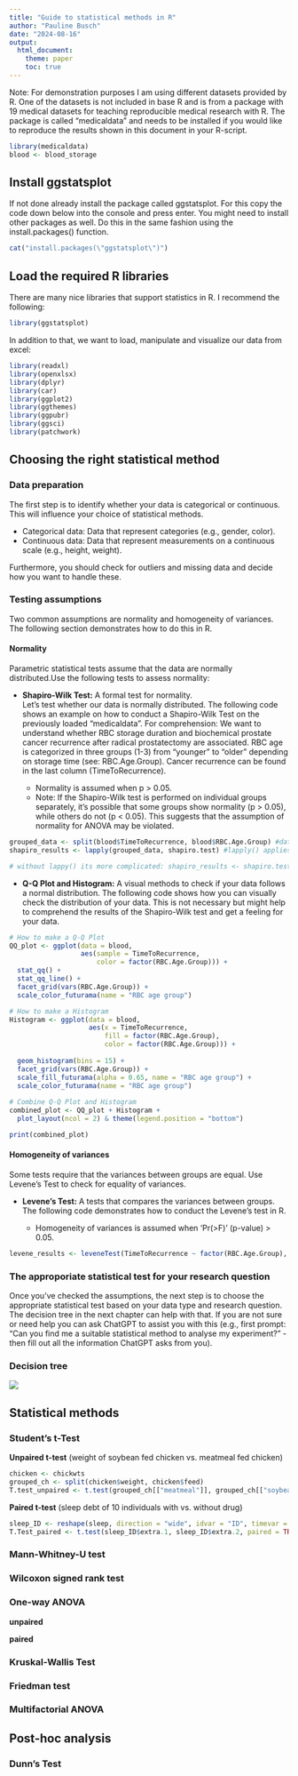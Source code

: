 ```yaml
---
title: "Guide to statistical methods in R"
author: "Pauline Busch"
date: "2024-08-16"
output:
  html_document:
    theme: paper
    toc: true
---
```

Note: For demonstration purposes I am using different datasets provided by R. One of the datasets is not included in base R and is from a package with 19 medical datasets for teaching reproducible medical research with R. The package is called "medicaldata" and needs to be installed if you would like to reproduce the results shown in this document in your R-script.
```r
library(medicaldata)
blood <- blood_storage
```


## Install ggstatsplot
If not done already install the package called ggstatsplot. For this copy the code down below into the console and press enter. You might need to install other packages as well. Do this in the same fashion using the install.packages() function.
```r
cat("install.packages(\"ggstatsplot\")")
```

## Load the required R libraries
There are many nice libraries that support statistics in R. I recommend the following:

```r
library(ggstatsplot)
```

In addition to that, we want to load, manipulate and visualize our data from excel:
```r
library(readxl)
library(openxlsx)
library(dplyr)
library(car)
library(ggplot2)
library(ggthemes)
library(ggpubr)
library(ggsci)
library(patchwork)  
```

## Choosing the right statistical method
### Data preparation
The first step is to identify whether your data is categorical or continuous. This will influence your choice of statistical methods. 

* Categorical data: Data that represent categories (e.g., gender, color).
* Continuous data: Data that represent measurements on a continuous scale (e.g., height, weight).
    
Furthermore, you should check for outliers and missing data and decide how you want to handle these. 

### Testing assumptions
Two common assumptions are normality and homogeneity of variances. The following section demonstrates how to do this in R.

#### Normality
Parametric statistical tests assume that the data are normally distributed.Use the following tests to assess normality:

* **Shapiro-Wilk Test:** A formal test for normality.  
Let's test whether our data is normally distributed. The following code shows an example on how to conduct a Shapiro-Wilk Test on the previously loaded "medicaldata". For comprehension: We want to understand whether RBC storage duration and biochemical prostate cancer recurrence after radical prostatectomy are associated. RBC age is categorized in three groups (1-3) from "younger" to "older" depending on storage time (see: RBC.Age.Group). Cancer recurrence can be found in the last column (TimeToRecurrence).

  * Normality is assumed when p > 0.05.
  * Note: If the Shapiro-Wilk test is performed on individual groups separately, it's possible that some groups show normality (p > 0.05), while others do not (p < 0.05). This suggests that the assumption of normality for ANOVA may be violated.

```r
grouped_data <- split(blood$TimeToRecurrence, blood$RBC.Age.Group) #data preparation
shapiro_results <- lapply(grouped_data, shapiro.test) #lapply() applies the shapiro-function to all groups

# without lappy() its more complicated: shapiro_results <- shapiro.test(grouped_data[["1"]])
```

* **Q-Q Plot and Histogram:** A visual methods to check if your data follows a normal distribution.
The following code shows how you can visually check the distribution of your data. This is not necessary but might help to comprehend the results of the Shapiro-Wilk test and get a feeling for your data.

```r

# How to make a Q-Q Plot
QQ_plot <- ggplot(data = blood, 
                  aes(sample = TimeToRecurrence, 
                      color = factor(RBC.Age.Group))) + 
  stat_qq() +
  stat_qq_line() +
  facet_grid(vars(RBC.Age.Group)) +
  scale_color_futurama(name = "RBC age group")

# How to make a Histogram
Histogram <- ggplot(data = blood, 
                    aes(x = TimeToRecurrence, 
                        fill = factor(RBC.Age.Group), 
                        color = factor(RBC.Age.Group))) +
  
  geom_histogram(bins = 15) +
  facet_grid(vars(RBC.Age.Group)) +
  scale_fill_futurama(alpha = 0.65, name = "RBC age group") +
  scale_color_futurama(name = "RBC age group") 
  
# Combine Q-Q Plot and Histogram
combined_plot <- QQ_plot + Histogram + 
  plot_layout(ncol = 2) & theme(legend.position = "bottom")

print(combined_plot)
```

#### Homogeneity of variances
Some tests require that the variances between groups are equal. Use Levene’s Test to check for equality of variances.

* **Levene's Test:** A tests that compares the variances between groups.  
The following code demonstrates how to conduct the Levene's test in R.

  * Homogeneity of variances is assumed when 'Pr(>F)' (p-value) > 0.05.

```r
levene_results <- leveneTest(TimeToRecurrence ~ factor(RBC.Age.Group), data = blood)
```

### The approporiate statistical test for your research question
Once you've checked the assumptions, the next step is to choose the appropriate statistical test based on your data type and research question. The decision tree in the next chapter can help with that. If you are not sure or need help you can ask ChatGPT to assist you with this (e.g., first prompt: "Can you find me a suitable statistical method to analyse my experiment?" - then fill out all the information ChatGPT asks from you).

### Decision tree

![](https://www.methodenberatung.uzh.ch/static/entscheidbaum/entscheidbaum.jpg)

## Statistical methods
### Student's t-Test 
**Unpaired t-test** (weight of soybean fed chicken vs. meatmeal fed chicken)
```r
chicken <- chickwts
grouped_ch <- split(chicken$weight, chicken$feed)
T.test_unpaired <- t.test(grouped_ch[["meatmeal"]], grouped_ch[["soybean"]])
```

**Paired t-test** (sleep debt of 10 individuals with vs. without drug)
```r
sleep_ID <- reshape(sleep, direction = "wide", idvar = "ID", timevar = "group")
T.Test_paired <- t.test(sleep_ID$extra.1, sleep_ID$extra.2, paired = TRUE)
```

### Mann-Whitney-U test
### Wilcoxon signed rank test
### One-way ANOVA
**unpaired**

**paired**

### Kruskal-Wallis Test
### Friedman test
### Multifactorial ANOVA

## Post-hoc analysis
### Dunn's Test
